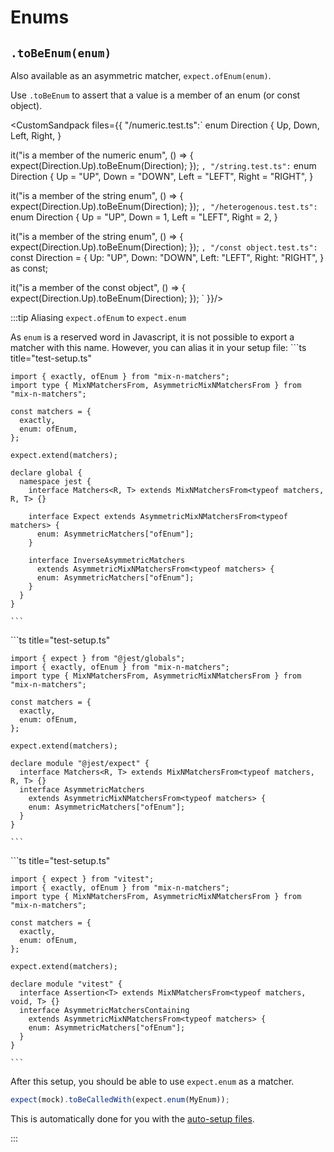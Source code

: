 
# Enums

## `.toBeEnum(enum)`

Also available as an asymmetric matcher, `expect.ofEnum(enum)`.

Use `.toBeEnum` to assert that a value is a member of an enum (or const object).

<CustomSandpack files={{
  "/numeric.test.ts":`
enum Direction {
  Up,
  Down,
  Left,
  Right,
}

it("is a member of the numeric enum", () => {
  expect(Direction.Up).toBeEnum(Direction);
});
`,
  "/string.test.ts":`
enum Direction {
  Up = "UP",
  Down = "DOWN",
  Left = "LEFT",
  Right = "RIGHT",
}

it("is a member of the string enum", () => {
  expect(Direction.Up).toBeEnum(Direction);
});
`,
"/heterogenous.test.ts":`
enum Direction {
  Up = "UP",
  Down = 1,
  Left = "LEFT",
  Right = 2,
}

it("is a member of the string enum", () => {
  expect(Direction.Up).toBeEnum(Direction);
});
`,
  "/const object.test.ts":`
const Direction = {
  Up: "UP",
  Down: "DOWN",
  Left: "LEFT",
  Right: "RIGHT",
} as const;

it("is a member of the const object", () => {
  expect(Direction.Up).toBeEnum(Direction);
});
`
}}/>

:::tip Aliasing `expect.ofEnum` to `expect.enum`

As `enum` is a reserved word in Javascript, it is not possible to export a matcher with this name. However, you can alias it in your setup file:
<Tabs groupId="test-runner">
  <TabItem value="Jest" default>
    ```ts title="test-setup.ts"

    import { exactly, ofEnum } from "mix-n-matchers";
    import type { MixNMatchersFrom, AsymmetricMixNMatchersFrom } from "mix-n-matchers";

    const matchers = {
      exactly,
      enum: ofEnum,
    };
    
    expect.extend(matchers);

    declare global {
      namespace jest {
        interface Matchers<R, T> extends MixNMatchersFrom<typeof matchers, R, T> {}

        interface Expect extends AsymmetricMixNMatchersFrom<typeof matchers> {
          enum: AsymmetricMatchers["ofEnum"];
        }

        interface InverseAsymmetricMatchers
          extends AsymmetricMixNMatchersFrom<typeof matchers> {
          enum: AsymmetricMatchers["ofEnum"];
        }
      }
    }

    ```

  </TabItem>
  <TabItem value="Jest (no globals)">
    ```ts title="test-setup.ts"

    import { expect } from "@jest/globals";
    import { exactly, ofEnum } from "mix-n-matchers";
    import type { MixNMatchersFrom, AsymmetricMixNMatchersFrom } from "mix-n-matchers";

    const matchers = {
      exactly,
      enum: ofEnum,
    };

    expect.extend(matchers);

    declare module "@jest/expect" {
      interface Matchers<R, T> extends MixNMatchersFrom<typeof matchers, R, T> {}
      interface AsymmetricMatchers
        extends AsymmetricMixNMatchersFrom<typeof matchers> {
        enum: AsymmetricMatchers["ofEnum"];
      }
    }

    ```

  </TabItem>
  <TabItem value="Vitest">
    ```ts title="test-setup.ts"

    import { expect } from "vitest";
    import { exactly, ofEnum } from "mix-n-matchers";
    import type { MixNMatchersFrom, AsymmetricMixNMatchersFrom } from "mix-n-matchers";

    const matchers = {
      exactly,
      enum: ofEnum,
    };

    expect.extend(matchers);

    declare module "vitest" {
      interface Assertion<T> extends MixNMatchersFrom<typeof matchers, void, T> {}
      interface AsymmetricMatchersContaining
        extends AsymmetricMixNMatchersFrom<typeof matchers> {
        enum: AsymmetricMatchers["ofEnum"];
      }
    }

    ```

  </TabItem>
</Tabs>

After this setup, you should be able to use `expect.enum` as a matcher.

```ts
expect(mock).toBeCalledWith(expect.enum(MyEnum));
```

This is automatically done for you with the [auto-setup files](/#automatic-setup).

:::
